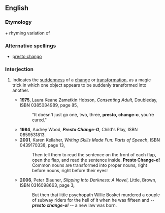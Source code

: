 ==English==

===Etymology===
{{term|presto}} + rhyming variation of {{term|change}}

===Alternative spellings===
* [[presto chango]]

===Interjection===
{{en-intj}}

# {{informal}} Indicates the [[suddenness]] of a [[change]] or [[transformation]], as a magic trick in which one object appears to be suddenly transformed into another.
#*'''1975''', Laura Keane Zametkin Hobson, ''Consenting Adult'', Doubleday, ISBN 0385034989, page 85, 
#*:"It doesn't just go one, two, three, '''presto, change-o''', you're cured."
#*'''1984''', Audrey Wood, '''''Presto Change-O''''', Child's Play, ISBN 0859531813.
#*'''2001''', Karen Kellaher, ''Writing Skills Made Fun: Parts of Speech'', ISBN 0439170338, page 13,
#*:Then tell them to read the sentence on the front of each flap, open the flap, and read the sentence inside. '''Presto Change-o!''' Common nouns are transformed into proper nouns, right before nouns, right before their eyes!
#*'''2006''', Peter Blauner, ''Slipping Into Darkness: A Novel'', Little, Brown, ISBN 0316098663, page 3, 
#*:But then that little psychopath Willie Bosket murdered a couple of subway riders for the hell of it when he was fifteen and -- '''''presto change-o!''''' -- a new law was born.